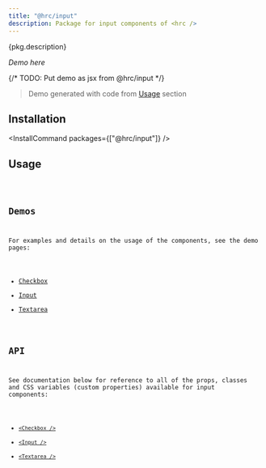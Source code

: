 ```yaml
---
title: "@hrc/input"
description: Package for input components of <hrc />
---
```



<p>{pkg.description}</p>

_Demo here_

{/* TODO: Put demo as jsx from @hrc/input */}

> Demo generated with code from [Usage](#usage) section

## Installation

<InstallCommand packages={["@hrc/input"]} />

## Usage

<Code code="// code deme here" lang="jsx" />

## Demos

For examples and details on the usage of the components, see the demo pages:

- [Checkbox](/hrc/components/checkbox)
- [Input](/hrc/components/input)
- [Textarea](/hrc/components/textarea)

## API

See documentation below for reference to all of the props, classes and CSS
variables (custom properties) available for input components:

- [`<Checkbox />`](/hrc/api/checkbox)
- [`<Input />`](/hrc/api/input)
- [`<Textarea />`](/hrc/api/textarea)
